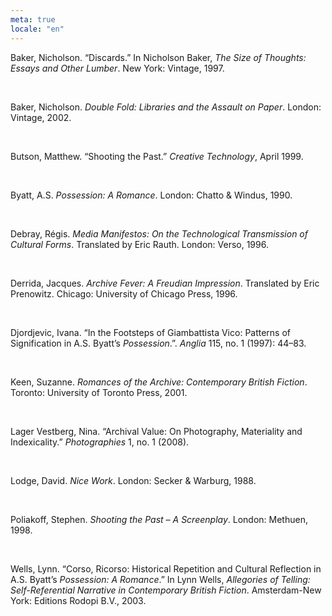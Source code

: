```yaml
---
meta: true
locale: "en"
---
```


Baker, Nicholson. “Discards.” In Nicholson Baker, *The Size of Thoughts: Essays and Other Lumber*. New York: Vintage, 1997.

<br />

Baker, Nicholson. *Double Fold: Libraries and the Assault on Paper*. London: Vintage, 2002.

<br />

Butson, Matthew. “Shooting the Past.” *Creative Technology*, April 1999.

<br />

Byatt, A.S. *Possession: A Romance*. London: Chatto & Windus, 1990.

<br />

Debray, Régis. *Media Manifestos: On the Technological Transmission of Cultural Forms*. Translated by Eric Rauth. London: Verso, 1996.

<br />

Derrida, Jacques. _Archive Fever: A Freudian Impression_. Translated by Eric Prenowitz. Chicago: University of Chicago Press, 1996.

<br />

Djordjevic, Ivana. “In the Footsteps of Giambattista Vico: Patterns of Signification in A.S. Byatt’s *Possession*.”. *Anglia* 115, no. 1 (1997): 44–83.

<br />

Keen, Suzanne. *Romances of the Archive: Contemporary British Fiction*. Toronto: University of Toronto Press, 2001.

<br />

Lager Vestberg, Nina. “Archival Value: On Photography, Materiality and Indexicality.” *Photographies* 1, no. 1 (2008).

<br />

Lodge, David. *Nice Work*. London: Secker & Warburg, 1988.

<br />

Poliakoff, Stephen. *Shooting the Past – A Screenplay*. London: Methuen, 1998.

<br />

Wells, Lynn. “Corso, Ricorso: Historical Repetition and Cultural Reflection in A.S. Byatt’s *Possession: A Romance*.” In Lynn Wells, *Allegories of Telling: Self-Referential Narrative in Contemporary British Fiction*. Amsterdam-New York: Editions Rodopi B.V., 2003.